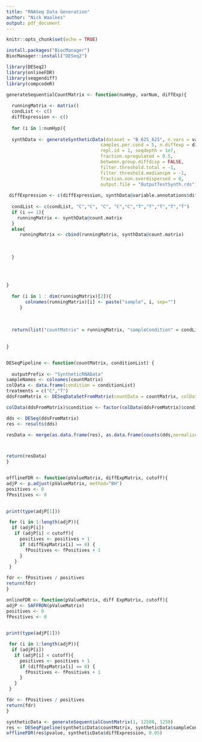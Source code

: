 ```yaml
---
title: "RNASeq Data Generation"
author: "Nick Waalkes"
output: pdf_document
---
```


```r
knitr::opts_chunk$set(echo = TRUE)
```

```r
install.packages("BiocManager")
BiocManager::install("DESeq2")
```

```r
library(DESeq2)
library(onlineFDR)
library(seqgendiff)
library(compcodeR)

generateSequentialCountMatrix <- function(numHyp, varNum, diffExp){
  
  runningMatrix <- matrix()
  condList <- c()
  diffExpression <- c()
  
  for (i in 1:numHyp){
  
  synthData <- generateSyntheticData(dataset = "B_625_625", n.vars = varNum, 
                                   samples.per.cond = 5, n.diffexp = diffExp, 
                                   repl.id = 1, seqdepth = 1e7, 
                                   fraction.upregulated = 0.5, 
                                   between.group.diffdisp = FALSE, 
                                   filter.threshold.total = -1, 
                                   filter.threshold.mediancpm = -1, 
                                   fraction.non.overdispersed = 0, 
                                   output.file = "OutputTestSynth.rds")
  
 diffExpression <- c(diffExpression, synthData@variable.annotations$differential.expression)
  
  condList <- c(condList, "C","C", "C", "C","C","T","T","T","T","T") 
  if (i == 1){
    runningMatrix <- synthData@count.matrix
  }
  else{
     runningMatrix <- cbind(runningMatrix, synthData@count.matrix)
     
     
      
  }
 
  
  
  
}
  
  for (i in 1 : dim(runningMatrix)[2]){
       colnames(runningMatrix)[i] <- paste("sample", i, sep="")
     }
  
  
  
  return(list("countMatrix" = runningMatrix, "sampleCondition" = condList, "diffExpression" = diffExpression))
 
  
}


DESeqPipeline <- function(countMatrix, conditionList) {
  
  outputPrefix <- "SyntheticRNAData"
sampleNames <- colnames(countMatrix)
colData <- data.frame(condition = conditionList)
treatments = c("C","T")
ddsFromMatrix <- DESeqDataSetFromMatrix(countData = countMatrix, colData = colData, design = ~ condition)

colData(ddsFromMatrix)$condition <- factor(colData(ddsFromMatrix)$condition, levels = treatments)

dds <- DESeq(ddsFromMatrix)
res <- results(dds)

resData <- merge(as.data.frame(res), as.data.frame(counts(dds,normalized =TRUE)), by = 'row.names', sort = FALSE)



return(resData)
}


offlineFDR <- function(pValueMatrix, diffExpMatrix, cutoff){
adjP <- p.adjust(pValueMatrix, method="BH")
positives <- 0
fPositives <- 0
 

print(type(adjP[1]))

 for (i in 1:length(adjP)){
  if (adjP[i])
   if (adjP[i] < cutoff){
     positives <- positives + 1
     if (diffExpMatrix[i] == 0) {
       fPositives <- fPositives + 1
     }
   }
 }

fdr <- fPositives / positives
return(fdr)
}

onlineFDR <- function(pValueMatrix, diff ExpMatrix, cutoff){
adjP <- SAFFRON(pValueMatrix)
positives <- 0
fPositives <- 0
 

print(type(adjP[1]))

 for (i in 1:length(adjP)){
  if (adjP[i])
   if (adjP[i] < cutoff){
     positives <- positives + 1
     if (diffExpMatrix[i] == 0) {
       fPositives <- fPositives + 1
     }
   }
 }

fdr <- fPositives / positives
return(fdr)
}

```



```r
syntheticData <- generateSequentialCountMatrix(1, 12500, 1250)
res <- DESeqPipeline(syntheticData$countMatrix, syntheticData$sampleCondition)
offlineFDR(res$pvalue, syntheticData$diffExpression, 0.05)

```
